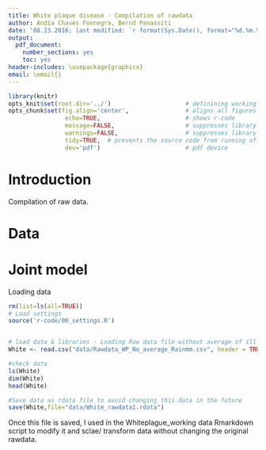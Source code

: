```yaml
---
title: White plaque disease - Compilation of rawdata
author: Andia Chaves Fonnegra, Bernd Panassiti
date: '08.23.2016; last modified: `r format(Sys.Date(), format="%d.%m.%Y")`'
output: 
  pdf_document: 
    number_sections: yes
    toc: yes
header-includes: \usepackage{graphicx}
email: \email{}
---
```


```r
library(knitr)
opts_knit$set(root.dir='../')                     # definining working directory; or normalizePath('../')
opts_chunk$set(fig.align='center',                # aligns all figures
                echo=TRUE,                        # shows r-code
                message=FALSE,                    # suppresses library outputs
                warnings=FALSE,                   # suppresses library outputs
                tidy=TRUE,  # prevents the source code from running off a pdf page
                dev='pdf')                        # pdf device
```

# Introduction
Compilation of raw data. 

# Data
# Joint model

Loading data 
```r
rm(list=ls(all=TRUE))
# Load settings
source('r-code/00_settings.R')


# load data & libraries - Loading Raw data file without average of ill a ntot of White Plague - made July 11-Andia 
White <- read.csv("data/Rawdata_WP_No_average_Rainmm.csv", header = TRUE) #Rainfall in mm and not average data for diseased (ill or ntot, this to avoid adding more variability, as we discuss with Bernd)

#check data
ls(White)
dim(White)
head(White)

#Save data as rdata file to avoid changing this data in the future
save(White,file="data/White_rawdata1.rdata")
```

Once this file is saved, I used in the Whiteplague_working data Rmarkdown script to modify it and sclae/ transform data without
changing the original rawdata.


